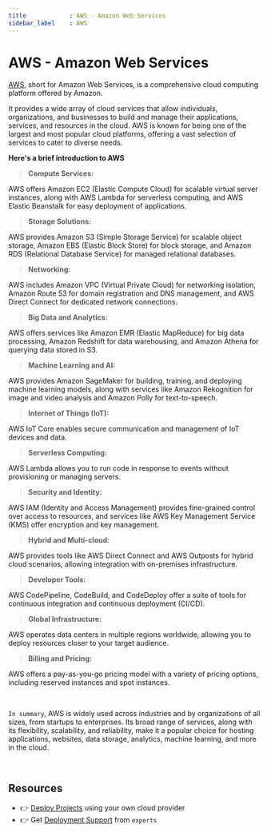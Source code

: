 ```yaml
---
title            : AWS - Amazon Web Services
sidebar_label    : AWS
---
```


# AWS - Amazon Web Services

[AWS](https://aws.amazon.com/), short for Amazon Web Services, is a comprehensive cloud computing platform offered by Amazon. 

It provides a wide array of cloud services that allow individuals, organizations, and businesses to build and manage their applications, services, and resources in the cloud. 
AWS is known for being one of the largest and most popular cloud platforms, offering a vast selection of services to cater to diverse needs. 

**Here's a brief introduction to AWS**

> **Compute Services:** 

AWS offers Amazon EC2 (Elastic Compute Cloud) for scalable virtual server instances, along with AWS Lambda for serverless computing, and AWS Elastic Beanstalk for easy deployment of applications.

> **Storage Solutions:** 

AWS provides Amazon S3 (Simple Storage Service) for scalable object storage, Amazon EBS (Elastic Block Store) for block storage, and Amazon RDS (Relational Database Service) for managed relational databases.

> **Networking:** 

AWS includes Amazon VPC (Virtual Private Cloud) for networking isolation, Amazon Route 53 for domain registration and DNS management, and AWS Direct Connect for dedicated network connections.

> **Big Data and Analytics:** 

AWS offers services like Amazon EMR (Elastic MapReduce) for big data processing, Amazon Redshift for data warehousing, and Amazon Athena for querying data stored in S3.

> **Machine Learning and AI:** 

AWS provides Amazon SageMaker for building, training, and deploying machine learning models, along with services like Amazon Rekognition for image and video analysis and Amazon Polly for text-to-speech.

> **Internet of Things (IoT):** 

AWS IoT Core enables secure communication and management of IoT devices and data.

> **Serverless Computing:** 

AWS Lambda allows you to run code in response to events without provisioning or managing servers.

> **Security and Identity:** 

AWS IAM (Identity and Access Management) provides fine-grained control over access to resources, and services like AWS Key Management Service (KMS) offer encryption and key management.

> **Hybrid and Multi-cloud:** 

AWS provides tools like AWS Direct Connect and AWS Outposts for hybrid cloud scenarios, allowing integration with on-premises infrastructure.

> **Developer Tools:** 

AWS CodePipeline, CodeBuild, and CodeDeploy offer a suite of tools for continuous integration and continuous deployment (CI/CD).

> **Global Infrastructure:** 

AWS operates data centers in multiple regions worldwide, allowing you to deploy resources closer to your target audience.

> **Billing and Pricing:** 

AWS offers a pay-as-you-go pricing model with a variety of pricing options, including reserved instances and spot instances.

<br />

`In summary`, AWS is widely used across industries and by organizations of all sizes, from startups to enterprises. 
Its broad range of services, along with its flexibility, scalability, and reliability, make it a popular choice for hosting applications, websites, data storage, analytics, machine learning, and more in the cloud.

<br />

## Resources

- 👉 [Deploy Projects](https://deploypro.dev/) using your own cloud provider
- 👉 Get [Deployment Support](https://deploypro.dev/support/) from `experts` 